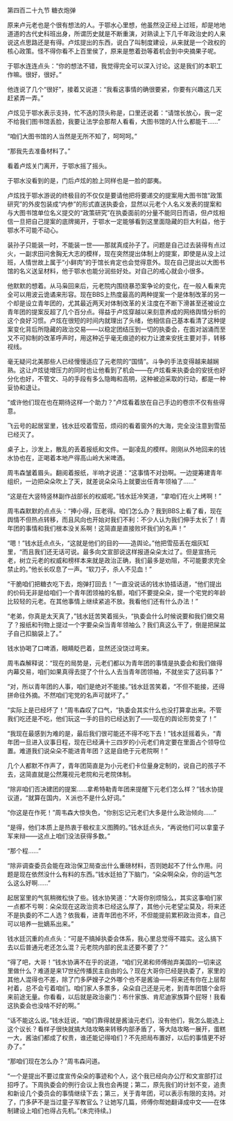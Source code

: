 

第四百二十九节 糖衣炮弹

原来卢元老也是个很有想法的人。于鄂水心里想，他虽然没正经上过班，却是地地道道的古代史科班出身，所谓历史就是不断重演，对熟读上下几千年政治史的人来说这点思路还是有得。卢炫提出的东西，说白了叫制度建设，从来就是一个政权的核心政策。怪不得你看不上百里侯了，原来是憋着劲等着机会到中央摘果子呢。

于鄂水连连点头：“你的想法不错，我觉得完全可以深入讨论。这是我们的本职工作嘛。很好，很好。”

他连说了几个“很好”，接着又说道：“我看这事情的确很要紧，你要有兴趣这几天赶紧弄一弄。”

卢炫见于鄂水表示支持，忙不迭的顶头称是，口里还说着：“请馆长放心，我一定不给我们图书馆丢脸，我要让法学会那帮人看看，大图书馆的人什么都能干……”

“咱们大图书馆的人当然是无所不知了，呵呵呵。”

“那我先去准备材料了。”

看着卢炫关门离开，于鄂水摇了摇头。

于鄂水没看到的是，门后卢炫的脸上同样也是一脸的鄙夷。

卢炫找于鄂水游说的终极目的不仅仅是要请他把将要递交的提案用大图书馆“政策研究”的外皮包装成“内参”的形式直送执委会，显然以元老个人名义发表的提案和与大图书馆单位名义提交的“政策研究”在执委面前的分量不能同日而语，但卢炫相信一旦把自己提案的底牌揭开，于鄂水一定能够看到这里面隐藏的巨大利益，他于鄂水不可能不动心。

装孙子只能装一时，不能装一世――那就真成孙子了。问题是自己过去装得有点过火，一副求田问舍胸无大志的模样，现在突然提出体制上的提案，即使是从没上过班，人情世故上属于“小鲜肉”的于馆长肯定也会觉得意外。现在自己提出以大图书馆的名义送呈材料，他于鄂水也能分润些好处。对自己的戒心就会小很多。

他默默的想着。从马枭回来后，元老院内围绕暴恐案争论的变化，在一般人看来完全可以用波云诡谲来形容。现在BBS上热度最高的两种提案一个是体制改革的另一个却是设立青年团的，尤其最近两天对体制改革的关注度在不断下滑甚至还被设立青年团的提案反超了几个百分点。得益于卢炫穿越以来刻意养成的网络舆情分析的这个良好习惯。卢炫在很短的时间内就理出了头绪，他相信自己基本看清了这种提案变化背后所隐藏的政治交易――以稳定团结压到一切的执委会，在面对汹涌而至又不可抑制的改革呼声时，用这种近乎毫无痕迹的权力让渡来安抚主要对手，转移视线。

毫无疑问北美那些人已经慢慢适应了元老院的“国情”。斗争的手法变得越来越娴熟。这让卢炫徒增压力的同时也让他看到了机会――在卢炫看来执委会的安抚也好分化也好，不管文、马的手段有多么隐晦和高明，这种被迫采取的行动，都是一种妥协和退让。

“或许他们现在也在期待这样一个助力？”卢炫看着放在自己手边的卷宗不仅有些得意。

飞云号的起居室里，钱水廷咬着雪茄，烦闷的看着窗外的大海，完全没注意到雪茄已经灭了。

桌子上，沙发上，散乱的丢着报纸和文件。一副凌乱的模样。刚刚从外地回来的钱水协也在，正喝着本地产得高山岭大米啤酒。

周韦森皱着眉头。翻阅着报纸，半响才说道：“这事情不对劲啊。一边提筹建青年组织，一边把朵朵吹上了天，就差说朵朵马上就要出任青年领袖了……”

“这是在大竖特竖林副作战部长的权威呢。”钱水廷冷笑道，“拿咱们在火上烤啊！”

周韦森默默的点点头：“捧小得，压老得。咱们怎么办？我到BBS上看了看，现在舆情不但热点转移，而且风向也开始对我们不利：不少人认为我们伸手太长了！青年团的事情和我们根本没关系啊！这简直是直接败坏我们的名声！”

“嗯！”钱水廷点点头，“这就是他们的目的――造舆论。”他把雪茄丢在烟灰缸里，“而且我们还无话可说。最多向文宣部说这样报道朵朵太过了。但是宣扬元老，树立元老的权威和榜样本来就是政治正确，我们最多是劝阻，不可能要求完全禁止的。”他长长叹息了一声。“软刀子，杀人不见血！”

“干脆咱们把糖衣吃下去，炮弹打回去！”一直没说话的钱水协插话道，“他们提出的价码无非是给咱们一个青年团领袖的名额，咱们不要提朵朵，提一个宅党的年龄比较轻的元老。在其他事情上继续紧追不放。我看他们还有什么办法！”

“老弟，你真是太天真了，”钱水廷苦笑着摇头，“执委会什么时候说要和我们做交易了？报纸和刊物上提过一个字要朵朵当青年领袖么？我们真这么干了，倒是把屎盆子自己扣脑袋上了。”

钱水协喝了口啤酒，眼睛眨巴着，显然还没饶过弯来。

周韦森解释说：“现在的局势是，元老们都以为青年团的事情是执委会和我们做得内幕交易，咱们如果真得去提了个什么人去当青年团领袖，不就坐实了这码事？”

“对，所以青年团的人事，咱们是绝对不能接。”钱水廷苦笑着，“不但不能接，还得拼命往外摘。不然咱们宅党的名声可就坏了。”

“实际上是已经坏了！”周韦森叹了口气，“执委会其实什么也没打算拿出来。不管我们吃还是不吃，他们玩这一手的目的已经达到了――现在的舆论形势变了！”

“我现在最感到为难的是，最后我们很可能还不得不吃下去！”钱水廷摇着头，“青年团一旦进入议事日程，现在已经满十三四岁的小元老们肯定要在里面占个领导位置。难道我们说朵朵不能进青年团？这是自绝于元老院啊！”

几个人都默不作声了，青年团简直是为小元老们卡位量身定制的，说自己的孩子不去，这简直就是公然蔑视元老院和元老院体制。

“除非咱们否决建团的提案……拿希特勒青年团来提醒下元老们怎么样？”钱水协提议道，“就算在国内，Ｘ派也不是什么好词。”

“你这是在作死！”周韦森大惊失色，“你别忘记元老们大多是什么政治倾向……”

“是得，他们本质上是热衷于极权主义图腾的。”钱水廷点头，“再说他们可以拿童子军来辩――这点上咱们没法获得多数。”

“那个程……”

“除非调查委员会能在政治保卫局查出什么重磅材料，否则她起不了什么作用。问题是现在依然没什么有料的东西。”钱水廷拍了下脑门，“朵朵啊朵朵，你的运气怎么这么好啊……”

起居室里的气氛稍微松快了些。钱水协笑道：“大哥你别烦恼么，其实这事咱们家一点都不亏啊：朵朵现在这政治资本已经这么厚了，其他小元老望尘莫及，将来还不是执委的不二人选？依我看，进青年团也不坏，不但能提前累积政治资本，自己可以培养一批嫡系出来。”

钱水廷沉重的点点头：“可是不搞掉执委会体系，我心里总觉得不踏实。这么搞下去以后普通元老还怎么混？元老院内部的民主还要不要了？”

“得了吧，大哥！”钱水协满不在乎的说道，“咱们兄弟和师傅抛弃美国的一切来这里做什么？难道是来17世纪传播民主自由的么？现在大哥你已经是执委了，家里的其他人混得也不差，除了门多萨嫂子之外哪个也不是酱油――将来还有你在上层帮衬着，总不会亏着咱们。咱们家人多票多，朵朵自己还是元老，到青年团镀个金将来前途无量。你看看，以后就是政治豪门：布什家族、肯尼迪家族算个屁呀！我看这执委会也没啥不好的啊。”

“话不能这么说。”钱水廷说，“咱们靠得就是酱油元老们，没有他们，我怎么能选上这个议长？看样子很快就搞大陆攻略来转移内部矛盾了，等大陆攻略一展开，蛋糕一大，酱油们都成了权贵，谁还能记得咱们？不先把局布置好，以后的事情更不好办了。”

“那咱们现在怎么办？”周韦森问道。

“一个是提出不要过度宣传朵朵的事迹和个人，这个我已经向办公厅和文宣部打过招呼了。下周执委会的例行会议上我也会再提；第二，原先我们的计划不变，追责和新设几个委员会的事情继续下去；第三，关于青年团，可以表示有限的支持。对了，门多萨不是当过童子军教官么？让她写几篇，师傅你帮她翻译成中文――在体制建设上咱们也得占先机。”(未完待续。)

